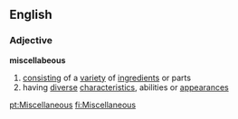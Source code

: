 ==English==

===Adjective===
'''miscellabeous'''
# [[consist]]ing of a [[variety]] of [[ingredient]]s or parts
# having [[diverse]] [[characteristic]]s, abilities or [[appearance]]s

[[pt:Miscellaneous]]
[[fi:Miscellaneous]]